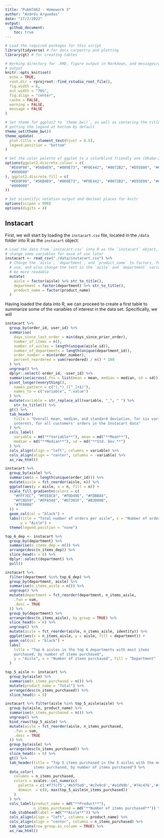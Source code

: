 ```yaml
---
title: "PubH7462 - Homework 3"
author: "Andrés Arguedas"
date: "17/2/2022"
output: 
  github_document:
    toc: true
---
```


```r
# Load the required packages for this script
library(tidyverse) # for data carpentry and plotting
library(gt) # for creating tables

# Working directory for .RMD, figure output in Markdown, and messages/warnings
# output
knitr::opts_knit$set(
  echo = TRUE,
  root.dir = rprojroot::find_rstudio_root_file(),
  fig.width = 6,
  out.width = "70%",
  fig.align = "center",
  cache = FALSE,
  warning = FALSE,
  message = FALSE
)

# Set theme for ggplot2 to `theme_bw()`, as well as centering the title and
# putting the legend at bottom by default
theme_set(theme_bw())
theme_update(
  plot.title = element_text(hjust = 0.5),
  legend.position = "bottom"
)

# Set the color palette of ggplot to a colorblind friendly one (Okabe-Ito)
options(ggplot2.discrete.colour = c(
  "#E69F00", "#56B4E9", "#009E73", "#F0E442", "#0072B2", "#D55E00", "#CC79A7",
  "#000000"
), ggplot2.discrete.fill = c(
  "#E69F00", "#56B4E9", "#009E73", "#F0E442", "#0072B2", "#D55E00", "#CC79A7",
  "#000000"
))

# Set scientific notation output and decimal places for knitr
options(scipen = 999)
options(digits = 4)
```

## Instacart

First, we will start by loading the `instacart.csv` file, located in the `/data` folder into R as the `instacart` object:

```r
# Load the data from `instacart.csv` into R as the `instacart` object, and
# change some variables for ease of use later
instacart <- read_csv("./data/instacart.csv") %>%
  # Change the `aisle`, `department`, and `product_name` to factors, for ease of
  # use, and also change the text in the `aisle` and `department` variables to
  # be more readable
  mutate(
    aisle = factor(aisle) %>% str_to_title(),
    department = factor(department) %>% str_to_title(),
    product_name = factor(product_name)
  )
```

Having loaded the data into R, we can proceed to create a first table to summarize some of the variables of interest in the data set. Specifically, we will 

```r
instacart %>%
  group_by(order_id, user_id) %>%
  summarise(
    days_since_last_order = min(days_since_prior_order),
    number_of_items = n(),
    number_of_aisles = length(unique(aisle_id)),
    number_of_departments = length(unique(department_id)),
    order_number = min(order_number),
    percent_reordered = sum(reordered) / n() * 100
  ) %>%
  ungroup() %>%
  dplyr::select(-order_id, -user_id) %>%
  summarise(across(.fns = list(mean = mean, median = median, sd = sd))) %>%
  pivot_longer(everything(),
    names_pattern = c("(.*)_([^_]+$)"),
    names_to = c("variable", ".value")
  ) %>%
  mutate(variable = str_replace_all(variable, "_", " ") %>%
    str_to_title()) %>%
  gt() %>%
  tab_header(
    title = "Overall mean, median, and standard deviation, for six variables of
    interest, for all customers' orders in the Instacart data"
  ) %>%
  cols_label(
    variable = md("**Variable**"), mean = md("**Mean**"),
    median = md("**Median**"), sd = md("**Std. Dev.**")
  ) %>%
  cols_align(align = "left", columns = variable) %>%
  cols_align(align = "center", columns = -variable) %>% 
  as_raw_html()
```

```r
instacart %>%
  group_by(aisle) %>%
  summarise(n = length(unique(order_id))) %>%
  mutate(aisle = fct_reorder(aisle, n)) %>%
  ggplot(aes(y = aisle, x = n, fill = n)) +
  scale_fill_gradientn(colors = c(
    "#FFF7EC", "#FEE8C8", "#FDD49E", "#FDBB84",
    "#FC8D59", "#EF6548", "#D7301F", "#B30000",
    "#7F0000"
  )) +
  geom_col(col = "black") +
  labs(title = "Total number of orders per aisle", x = "Number of orders", 
       y = "Aisle") +
  theme(legend.position = "none")
```

```r
top_6_dep <- instacart %>%
  group_by(department) %>%
  summarise(n_items_dep = n()) %>%
  arrange(desc(n_items_dep)) %>%
  slice_head(n = 6) %>%
  dplyr::select(department) %>%
  pull()

instacart %>%
  filter(department %in% top_6_dep) %>%
  group_by(department, aisle) %>%
  summarise(n_items_aisle = n()) %>%
  ungroup() %>%
  mutate(department = fct_reorder(department, n_items_aisle,
    .fun = sum,
    .desc = TRUE
  )) %>%
  group_by(department) %>%
  arrange(desc(n_items_aisle), by_group = TRUE) %>%
  slice_head(n = 6) %>%
  ungroup() %>%
  mutate(aisle = fct_reorder(aisle, n_items_aisle, identity)) %>%
  ggplot(aes(x = n_items_aisle, y = aisle, fill = department)) +
  geom_col(col = "black") +
  labs(
    title = "Top 6 aisles in the top 6 departments with most items
    purchased, by number of items purchased", 
    y = "Aisle", x = "Number of items purchased", fill = "Department"
  )
```

```r
top_5_aisle <- instacart %>%
  group_by(aisle) %>%
  summarise(n_items_purchased = n()) %>%
  mutate(product_name = "Total") %>% 
  arrange(desc(n_items_purchased)) %>%
  slice_head(n = 5)

instacart %>% filter(aisle %in% top_5_aisle$aisle) %>% 
  group_by(aisle, product_name) %>% 
  summarise(n_items_purchased = n()) %>% 
  ungroup() %>%
  bind_rows(top_5_aisle) %>% 
  mutate(aisle = fct_reorder(aisle, n_items_purchased,
    .fun = sum,
    .desc = TRUE
  )) %>% 
  group_by(aisle) %>% 
  arrange(desc(n_items_purchased)) %>% 
  slice_head(n = 6) %>% 
  gt() %>% 
  tab_header(title = "Top 5 items purchased in the 5 aisles with the most total 
             items purchased, by number of items purchased") %>% 
  data_color(
    columns = n_items_purchased,
    colors = scales::col_numeric(
      palette = c('#f7fcf5','#e5f5e0','#c7e9c0','#a1d99b','#74c476','#41ab5d','#238b45','#006d2c','#00441b'),
      domain  = c(0, max(top_5_aisle$n_items_purchased))
    )
  ) %>%
  cols_label(product_name = md("**Product**"),
             n_items_purchased = md("**Number of items purchased**")) %>% 
  tab_stubhead(label = md("**Aisle**")) %>%
  cols_align(align = "left", columns = product_name) %>% 
  cols_align(align = "center", columns = n_items_purchased) %>%
  tab_options(row_group.as_column = TRUE) %>% 
  as_raw_html()
```